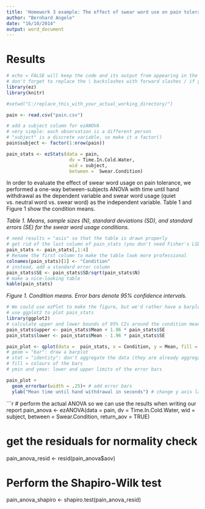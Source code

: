 ```yaml
---
title: 'Homework 3 example: The effect of swear word use on pain tolerance'
author: "Bernhard Angele"
date: "16/10/2014"
output: word_document
---
```


# Results



```r
# echo = FALSE will keep the code and its output from appearing in the final document.
# don't forget to replace the \ backslashes with forward slashes / if you're on Windows
library(ez)
library(knitr)

#setwd("C:/replace_this_with_your_actual_working_directory/")

pain <- read.csv("pain.csv")

# add a subject column for ezANOVA
# very simple: each observation is a different person
# "subject" is a discrete variable, so make it a factor()
pain$subject <- factor(1:nrow(pain))

pain_stats <- ezStats(data = pain, 
                       dv = Time.In.Cold.Water, 
                       wid = subject, 
                       between =  Swear.Condition)
```

In order to evaluate the effect of swear word usage on pain tolerance, we performed a one-way between-subjects ANOVA with time until hand withdrawal as the dependent variable and swear word usage (quiet vs. neutral word vs. swear word) as the independent variable. Table 1 and Figure 1 show the condition means.

*Table 1. Means, sample sizes (N), standard deviations (SD), and standard errors (SE) for the swear word usage conditions.*
```r
# need results = "asis" so that the table is drawn properly
# get rid of the last column of pain_stats (you don't need Fisher's LSD in a results section)
pain_stats <- pain_stats[,1:4]
# Rename the first column to make the table look more professional
colnames(pain_stats)[1] <- "Condition"
# instead, add a standard error column
pain_stats$SE <- pain_stats$SD/sqrt(pain_stats$N)
# make a nice-looking table  
kable(pain_stats)
```

*Figure 1. Condition means. Error bars denote 95% confidence intervals.*
```r
# We could use ezPlot to make the figure, but we'd rather have a barplot
# use ggplot2 to plot pain_stats
library(ggplot2)
# calculate upper and lower bounds of 95% CIs around the condition means for error bars
pain_stats$upper <- pain_stats$Mean + 1.96 * pain_stats$SE
pain_stats$lower <- pain_stats$Mean - 1.96 * pain_stats$SE

pain_plot <- qplot(data =  pain_stats, x = Condition, y = Mean, fill = Condition, geom = "bar", stat = "identity", ymax = upper, ymin = lower)
# geom = "bar": draw a barplot
# stat = "identity": don't aggregate the data (they are already aggregated by ezStats)
# fill = colours of the bars
# ymin and ymax: lower and upper limits of the error bars

pain_plot + 
  geom_errorbar(width = .25)+ # add error bars
  ylab("Mean time until hand withdrawal in seconds") # change y axis label to something more informative

```

```r
# perform the actual ANOVA so we can use the results when writing our report
pain_anova <- ezANOVA(data = pain, 
                      dv = Time.In.Cold.Water,
                      wid = subject, 
                      between = Swear.Condition, 
                      return_aov = TRUE)

# get the residuals for normality check
pain_anova_resid <- resid(pain_anova$aov)

# Perform the Shapiro-Wilk test
pain_anova_shapiro <- shapiro.test(pain_anova_resid)
